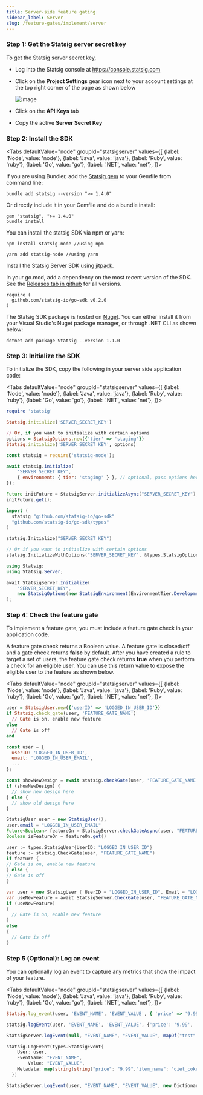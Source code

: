 ```yaml
---
title: Server-side feature gating
sidebar_label: Server
slug: /feature-gates/implement/server
---
```




### Step 1: Get the Statsig server secret key

To get the Statsig server secret key, 
- Log into the Statsig console at https://console.statsig.com 
- Click on the **Project Settings** gear icon next to your account settings at the top right corner of the page as shown below

  ![image](https://user-images.githubusercontent.com/1315028/129190279-60ab338f-02da-4b9a-86ee-e81cb6ac8940.png)

- Click on the **API Keys** tab
- Copy the active **Server Secret Key**

### Step 2: Install the SDK
  
<Tabs
  defaultValue="node"
  groupId="statsigserver"
  values={[
    {label: 'Node', value: 'node'},
    {label: 'Java', value: 'java'},
    {label: 'Ruby', value: 'ruby'},
    {label: 'Go', value: 'go'},
    {label: '.NET', value: 'net'},
]}>
<TabItem value="ruby">

If you are using Bundler, add the [Statsig gem](https://rubygems.org/gems/statsig) to your Gemfile from command line:

```shell
bundle add statsig --version ">= 1.4.0" 
```

Or directly include it in your Gemfile and do a bundle install:

```shell
gem "statsig", ">= 1.4.0"
bundle install
```

</TabItem>
<TabItem value="node">
You can install the statsig SDK via npm or yarn:

```shell
npm install statsig-node //using npm
```

```shell
yarn add statsig-node //using yarn
```

</TabItem>

<TabItem value="java">

Install the Statsig Server SDK using [jitpack](https://jitpack.io/#statsig-io/java-server-sdk).

</TabItem>
<TabItem value="go">

In your go.mod, add a dependency on the most recent version of the SDK. See the [Releases tab in github](https://github.com/statsig-io/go-sdk/releases) for all versions.

```
require (
  github.com/statsig-io/go-sdk v0.2.0
)
```

</TabItem>


<TabItem value="net">

The Statsig SDK package is hosted on [Nuget](https://www.nuget.org/packages/Statsig/). You can either install it from your Visual Studio's Nuget package manager, or through .NET CLI as shown below:

```shell
dotnet add package Statsig --version 1.1.0
```

</TabItem>
</Tabs>

### Step 3: Initialize the SDK

To initialize the SDK, copy the following in your server side application code:
  
<Tabs
  defaultValue="node"
  groupId="statsigserver"
  values={[
    {label: 'Node', value: 'node'},
    {label: 'Java', value: 'java'},
    {label: 'Ruby', value: 'ruby'},
    {label: 'Go', value: 'go'},
    {label: '.NET', value: 'net'},
]}>
<TabItem value="ruby">

```ruby
require 'statsig'

Statsig.initialize('SERVER_SECRET_KEY')

// Or, if you want to initialize with certain options
options = StatsigOptions.new({'tier' => 'staging'})
Statsig.initialize('SERVER_SECRET_KEY', options)
```

</TabItem>
<TabItem value="node">

```jsx
const statsig = require('statsig-node');

await statsig.initialize(
    'SERVER_SECRET_KEY',
    { environment: { tier: 'staging' } }, // optional, pass options here if needed
});
```

</TabItem>

<TabItem value="java">

```java
Future initFuture = StatsigServer.initializeAsync("SERVER_SECRET_KEY");
initFuture.get();
```

</TabItem>
<TabItem value="go">

```go
import (
  statsig "github.com/statsig-io/go-sdk"
  "github.com/statsig-io/go-sdk/types"
)

statsig.Initialize("SERVER_SECRET_KEY")

// Or if you want to initialize with certain options
statsig.InitializeWithOptions("SERVER_SECRET_KEY", &types.StatsigOptions{Environment: types.StatsigEnvironment{Tier: "staging"}})
```

</TabItem>
<TabItem value="net">

```csharp
using Statsig;
using Statsig.Server;

await StatsigServer.Initialize(
    "SERVER_SECRET_KEY",
    new StatsigOptions(new StatsigEnvironment(EnvironmentTier.Development)) // optional, use when needed to customize certain behaviors
);
```

</TabItem>
</Tabs>


### Step 4: Check the feature gate

To implement a feature gate, you must include a feature gate check in your application code. 

A feature gate check returns a Boolean value. A feature gate is closed/off and a gate check returns **false** by default. After you have created a rule to target a set of users, the feature gate check returns **true** when you perform a check for an eligible user. You can use this return value to expose the eligible user to the feature as shown below.

<Tabs
  defaultValue="node"
  groupId="statsigserver"
  values={[
    {label: 'Node', value: 'node'},
    {label: 'Java', value: 'java'},
    {label: 'Ruby', value: 'ruby'},
    {label: 'Go', value: 'go'},
    {label: '.NET', value: 'net'},
]}>
<TabItem value="ruby">

```ruby
user = StatsigUser.new({'userID' => 'LOGGED_IN_USER_ID'})
if Statsig.check_gate(user, 'FEATURE_GATE_NAME')
  // Gate is on, enable new feature
else
  // Gate is off
end
```

</TabItem>
<TabItem value="node">

```jsx
const user = {
  userID: 'LOGGED_IN_USER_ID',
  email: 'LOGGED_IN_USER_EMAIL',
  ...
};

const showNewDesign = await statsig.checkGate(user, 'FEATURE_GATE_NAME');
if (showNewDesign) {
  // show new design here
} else {
  // show old design here
}
```

</TabItem>
<TabItem value="java">

```java
StatsigUser user = new StatsigUser();
user.email = "LOGGED_IN_USER_EMAIL"
Future<Boolean> featureOn = StatsigServer.checkGateAsync(user, "FEATURE_GATE_NAME");
Boolean isFeatureOn = featureOn.get()
```

</TabItem>
<TabItem value="go">

  ```go
user := types.StatsigUser{UserID: "LOGGED_IN_USER_ID"}
feature := statsig.CheckGate(user, "FEATURE_GATE_NAME")
if feature {
  // Gate is on, enable new feature
} else {
  // Gate is off
}
```

</TabItem>
<TabItem value="net">

```csharp
var user = new StatsigUser { UserID = "LOGGED_IN_USER_ID", Email = "LOGGED_IN_USER_EMAIL" };
var useNewFeature = await StatsigServer.CheckGate(user, "FEATURE_GATE_NAME");
if (useNewFeature)
{
  // Gate is on, enable new feature
}
else
{
  // Gate is off
}
```

</TabItem>
</Tabs>
    
### Step 5 (Optional): Log an event

You can optionally log an event to capture any metrics that show the impact of your feature. 

<Tabs
  defaultValue="node"
  groupId="statsigserver"
  values={[
    {label: 'Node', value: 'node'},
    {label: 'Java', value: 'java'},
    {label: 'Ruby', value: 'ruby'},
    {label: 'Go', value: 'go'},
    {label: '.NET', value: 'net'},
]}>
<TabItem value="ruby">

```ruby
Statsig.log_event(user, 'EVENT_NAME', 'EVENT_VALUE', { 'price' => '9.99', 'item_name' => 'diet_coke_48_pack' })
```

</TabItem>
<TabItem value="node">

```jsx
statsig.logEvent(user, 'EVENT_NAME', 'EVENT_VALUE', {'price': '9.99', 'item_name': 'diet_coke_48_pack'});
```

</TabItem>

<TabItem value="java">

```java
StatsigServer.logEvent(null, "EVENT_NAME", "EVENT_VALUE", mapOf("test" to "test2"))
```

</TabItem>
<TabItem value="go">

```go
statsig.LogEvent(types.StatsigEvent{
    User: user,
    EventName: "EVENT_NAME",
        Value: "EVENT_VALUE",
    Metadata: map[string]string{"price": "9.99","item_name": "diet_coke_48_pack"},
  })
```

</TabItem>


<TabItem value="net">

```csharp
StatsigServer.LogEvent(user, "EVENT_NAME", "EVENT_VALUE", new Dictionary<string, string>() { { "price", "9.99" }, { "item_name", "diet_coke_48_pack" } });
```

</TabItem>
</Tabs>
